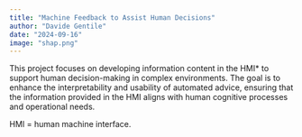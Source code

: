 ```yaml
---
title: "Machine Feedback to Assist Human Decisions"
author: "Davide Gentile"
date: "2024-09-16"
image: "shap.png"
---
```


This project focuses on developing information content in the HMI\* to support human decision-making in complex environments. The goal is to enhance the interpretability and usability of automated advice, ensuring that the information provided in the HMI aligns with human cognitive processes and operational needs.

HMI = human machine interface.
